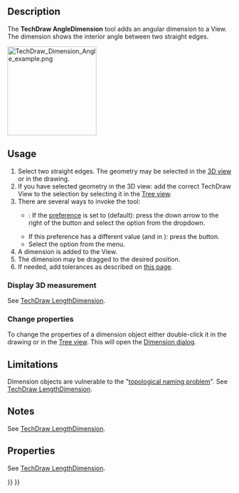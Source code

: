 <languages/>

{{Docnav
|[[TechDraw_DiameterDimension|DiameterDimension]]
|[[TechDraw_3PtAngleDimension|3PtAngleDimension]]
|[[TechDraw_Workbench|TechDraw]]
|IconL=TechDraw_DiameterDimension.svg
|IconR=TechDraw_3PtAngleDimension.svg
|IconC=Workbench_TechDraw.svg
}}

{{GuiCommand
|Name=TechDraw AngleDimension
|MenuLocation=TechDraw → Dimensions → Insert Angle Dimension
|Workbenches=[[TechDraw_Workbench|TechDraw]]
|SeeAlso=[[TechDraw_3PtAngleDimension|TechDraw 3PtAngleDimension]]
}}

==Description==

The '''TechDraw AngleDimension''' tool adds an angular dimension to a View. The dimension shows the interior angle between two straight edges.

[[Image:TechDraw_Dimension_Angle_example.png|200px]]
{{Caption|Measuring the angle between two straight edges}}

==Usage==

# Select two straight edges. The geometry may be selected in the [[3D_view|3D view]] or in the drawing.
# If you have selected geometry in the 3D view: add the correct TechDraw View to the selection by selecting it in the [[Tree_view|Tree view]].
# There are several ways to invoke the tool:
#* {{Version|1.0}}: If the {{MenuCommand|Dimensioning tools}} [[TechDraw_Preferences#Dimensions|preference]] is set to {{Value|Single tool}} (default): press the down arrow to the right of the {{Button|[[Image:TechDraw_Dimension.svg||x16px]][[Image:Toolbar_flyout_arrow.svg|x16px]]}} button and select the {{MenuCommand|[[Image:TechDraw_AngleDimension.svg|16px]] Insert Angle Dimension}} option from the dropdown.
#* If this preference has a different value (and in {{VersionMinus|0.21}}): press the {{Button|[[Image:TechDraw_AngleDimension.svg|16px]] [[TechDraw_AngleDimension|Insert Angle Dimension]]}} button.
#* Select the {{MenuCommand|TechDraw → Dimensions → [[Image:TechDraw_AngleDimension.svg|16px]] Insert Angle Dimension}} option from the menu.
# A dimension is added to the View.
# The dimension may be dragged to the desired position.
# If needed, add tolerances as described on [[TechDraw_Geometric_dimensioning_and_tolerancing#Tolerances|this page]].

===Display 3D measurement===

See [[TechDraw_LengthDimension#Display_3D_measurement|TechDraw LengthDimension]].

===Change properties===

To change the properties of a dimension object either double-click it in the drawing or in the [[Tree_view|Tree view]]. This will open the [[TechDraw_LengthDimension#Dimension_dialog|Dimension dialog]].

== Limitations ==

Dimension objects are vulnerable to the "[[Topological_naming_problem|topological naming problem]]". See [[TechDraw_LengthDimension|TechDraw LengthDimension]].

==Notes==

See [[TechDraw_LengthDimension#Notes|TechDraw LengthDimension]].

==Properties==

See [[TechDraw_LengthDimension#Properties|TechDraw LengthDimension]].


{{Docnav
|[[TechDraw_DiameterDimension|DiameterDimension]]
|[[TechDraw_3PtAngleDimension|3PtAngleDimension]]
|[[TechDraw_Workbench|TechDraw]]
|IconL=TechDraw_DiameterDimension.svg
|IconR=TechDraw_3PtAngleDimension.svg
|IconC=Workbench_TechDraw.svg
}}

{{TechDraw Tools navi{{#translation:}}}}
{{Userdocnavi{{#translation:}}}}
